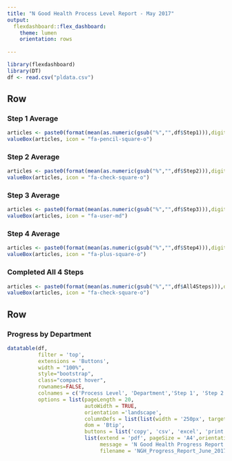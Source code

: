 ```yaml
---
title: "N Good Health Process Level Report - May 2017"
output: 
  flexdashboard::flex_dashboard:
    theme: lumen
    orientation: rows
        
---
```


```r
library(flexdashboard)
library(DT)
df <- read.csv("pldata.csv")
```

Row {data-height=150}
-------------------------------------

### Step 1 Average
```r
articles <- paste0(format(mean(as.numeric(gsub("%","",df$Step1))),digits = 3),"%")
valueBox(articles, icon = "fa-pencil-square-o")
```

### Step 2 Average
```r
articles <- paste0(format(mean(as.numeric(gsub("%","",df$Step2))),digits = 3),"%")
valueBox(articles, icon = "fa-check-square-o")
```

### Step 3 Average
```r
articles <- paste0(format(mean(as.numeric(gsub("%","",df$Step3))),digits = 3),"%")
valueBox(articles, icon = "fa-user-md")

```

### Step 4 Average
```r

articles <- paste0(format(mean(as.numeric(gsub("%","",df$Step4))),digits = 3),"%")
valueBox(articles, icon = "fa-plus-square-o")
```

### Completed All 4 Steps
```r

articles <- paste0(format(mean(as.numeric(gsub("%","",df$All4Steps))),digits = 3),"%")
valueBox(articles, icon = "fa-check-square-o")
```


Row {data-height=850}
-------------------------------------

### Progress by Department
```r

datatable(df, 
          filter = 'top', 
          extensions = 'Buttons', 
          width = "100%",
          style="bootstrap",
          class="compact hover",
          rownames=FALSE,
          colnames = c('Process Level', 'Department','Step 1', 'Step 2', 'Step 3', 'Step 4', 'All 4 Steps','Has Insurance', 'Has NGH Account'),
          options = list(pageLength = 20, 
                         autoWidth = TRUE,  
                         orientation ='landscape',
                         columnDefs = list(list(width = '250px', targets = c(0, 1))),
                         dom = 'Btip',
                         buttons = list('copy', 'csv', 'excel', 'print', 
                         list(extend = 'pdf', pageSize = 'A4',orientation = 'landscape',
                              message = 'N Good Health Progress Report - June 2017',
                              filename = 'NGH_Progress_Report_June_2017'))))
```
